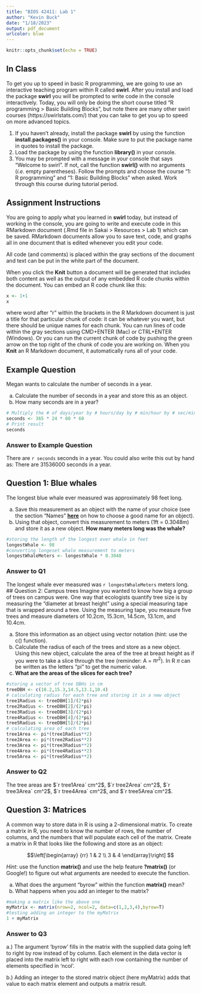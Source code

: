 ```yaml
---
title: "BIOS 42411: Lab 1"
author: "Kevin Buck"
date: "1/18/2023"
output: pdf_document
urlcolor: blue
---
```


```r
knitr::opts_chunk$set(echo = TRUE)
```

## In Class
To get you up to speed in basic R programming, we are going to use an interactive teaching program within R called **swirl**. After you install and load the package **swirl** you will be prompted to write code in the console interactively. Today, you will only be doing the short course titled “R programming > Basic Building Blocks”, but note there are many other swirl courses (https://swirlstats.com/) that you can take to get you up to speed on more advanced topics.

1. If you haven't already, install the package **swirl** by using the function **install.packages()** in your console. Make sure to put the package name in quotes to install the package.
2. Load the package by using the function **library()** in your console. 
3. You may be prompted with a message in your console that says “Welcome to swirl”. If not, call the function **swirl()** with no arguments (*i.e.* empty parentheses).
Follow the prompts and choose the course “1: R programming” and “1: Basic Building Blocks” when asked. Work through this course during tutorial period. 

## Assignment Instructions

You are going to apply what you learned in **swirl** today, but instead of working in the console, you are going to write and execute code in this RMarkdown document (.Rmd file in Sakai > Resources > Lab 1) which can be saved. RMarkdown documents allow you to save text, code, and graphs all in one document that is edited whenever you edit your code.

All code (and comments) is placed within the gray sections of the document and text can be put in the white part of the document. 

When you click the **Knit** button a document will be generated that includes both content as well as the output of any embedded R code chunks within the document. You can embed an R code chunk like this:

```r
x <- 1+1
x
```

where word after "r" within the brackets in the R Markdown document is just a title for that particular chunk of code: it can be whatever you want, but there should be unique names for each chunk. You can run lines of code within the gray sections using CMD+ENTER (Mac) or CTRL+ENTER (Windows). Or you can run the current chunk of code by pushing the green arrow on the top right of the chunk of code you are working on. When you **Knit** an R Markdown document, it automatically runs all of your code.

## Example Question
Megan wants to calculate the number of seconds in a year. 

a. Calculate the number of seconds in a year and store this as an object.
b. How many seconds are in a year?

```r
# Multiply the # of days/year by # hours/day by # min/hour by # sec/min
seconds <- 365 * 24 * 60 * 60
# Print result
seconds
```

### Answer to Example Question
There are `r seconds` seconds in a year. You could also write this out by hand as: There are 31536000 seconds in a year. 

## Question 1: Blue whales
The longest blue whale ever measured was approximately 98 feet long. 

a. Save this measurement as an object with the name of your choice (see the section "Names" [**here**](https://whitlockschluter3e.zoology.ubc.ca/RLabs/R_tutorial_Intro_to_R_1.html#names) on how to choose a good name for an object). 
b. Using that object, convert this measurement to meters (1ft = 0.3048m) and store it as a new object. **How many meters long was the whale?**

```r
#storing the length of the longest ever whale in feet
longestWhale <- 98
#converting longeset whale measurement to meters
longestWhaleMeters <- longestWhale * 0.3048
```

### Answer to Q1
The longest whale ever measured was `r longestWhaleMeters` meters long.
## Question 2: Campus trees
Imagine you wanted to know how big a group of trees on campus were. One way that ecologists quantify tree size is by measuring the “diameter at breast height” using a special measuring tape that is wrapped around a tree. Using the measuring tape, you measure five trees and measure diameters of 10.2cm, 15.3cm, 14.5cm, 13.1cm, and 10.4cm. 

a. Store this information as an object using vector notation (hint: use the c() function).
b. Calculate the radius of each of the trees and store as a new object. Using this new object, calculate the area of the tree at breast height as if you were to take a slice through the tree (reminder: A = $\pi r^2$). In R $\pi$ can be written as the letters “pi” to get the numeric value.
c. **What are the areas of the slices for each tree?**

```r
#storing a vector of tree DBHs in cm
treeDBH <- c(10.2,15.3,14.5,13.1,10.4)
# calculating radius for each tree and storing it in a new object 
tree1Radius <- treeDBH[1]/(2*pi)
tree2Radius <- treeDBH[2]/(2*pi)
tree3Radius <- treeDBH[3]/(2*pi)
tree4Radius <- treeDBH[4]/(2*pi)
tree5Radius <- treeDBH[5]/(2*pi)
# calculating area of each tree
tree1Area <- pi*(tree1Radius**2)
tree2Area <- pi*(tree2Radius**2)
tree3Area <- pi*(tree3Radius**2)
tree4Area <- pi*(tree4Radius**2)
tree5Area <- pi*(tree5Radius**2)
```

### Answer to Q2
The tree areas are $`r tree1Area` cm^2$, $`r tree2Area` cm^2$, $`r tree3Area` cm^2$, $`r tree4Area` cm^2$, and $`r tree5Area`cm^2$. 

## Question 3: Matrices
A common way to store data in R is using a 2-dimensional matrix. To create a matrix in R, you need to know the number of rows, the number of columns, and the numbers that will populate each cell of the matrix. Create a matrix in R that looks like the following and store as an object:


$$\left[\begin{array}
{rr}
1 & 2 \\
3 & 4
\end{array}\right]
$$

*Hint*: use the function **matrix()** and use the help feature **?matrix()** (or Google!) to figure out what arguments are needed to execute the function. 

a. What does the argument "byrow" within the function **matrix()** mean? 
b. What happens when you add an integer to the matrix? 

```r
#making a matrix like the above one
myMatrix <- matrix(nrow=2, ncol=2, data=c(1,2,3,4),byrow=T)
#testing adding an integer to the myMatrix
1 + myMatrix
```

### Answer to Q3
a.) The argument 'byrow' fills in the matrix with the supplied data going left to right by row instead of by column. Each element in the data vector is placed into the matrix left to right with each row containing the number of elements specified in 'ncol'.

b.) Adding an integer to the stored matrix object (here myMatrix) adds that value to each matrix element and outputs a matrix result.
